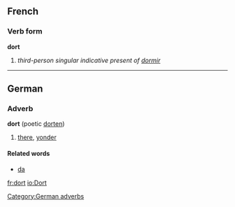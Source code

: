 ==French==
===Verb form===
'''dort'''

# ''third-person singular indicative present of [[dormir]]''

----

==German==
===Adverb===
'''dort''' (poetic [[dorten]])
#[[there]], [[yonder]]

====Related words====
* [[da]]

[[Category:German adverbs]]

[[fr:dort]]
[[io:Dort]]